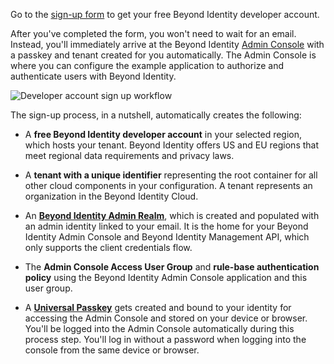 Go to the [sign-up form](https://www.beyondidentity.com/developers/signup) to get your free Beyond Identity developer account. 

After you've completed the form, you won't need to wait for an email. Instead, you'll immediately arrive at the Beyond Identity [Admin Console](/admin-console) with a passkey and tenant created for you automatically. The Admin Console is where you can configure the example application to authorize and authenticate users with Beyond Identity.


<img src={DevSignUpFlow} id="workflows" alt="Developer account sign up workflow" />

<br />

The sign-up process, in a nutshell, automatically creates the following:

* A **free Beyond Identity developer account** in your selected region, which hosts your tenant. Beyond Identity offers US and EU regions that meet regional data requirements and privacy laws. 

* A **tenant with a unique identifier** representing the root container for all other cloud components in your configuration. A tenant represents an organization in the Beyond Identity Cloud.

* An <a href="#" data-tooltip="A unique administrative domain created in your tenant when you signed up for your developer account. It's populated with your admin identity, so you can access the Beyond Identity Admin Console. The Admin Realm contains a unique set of directories, policies, events, applications, and branding objects. It also includes the Beyond Identity Management API used to create API tokens that authorize access to the Beyond Identity APIs. A tenant will always have the Beyond Identity Admin Realm."><b>Beyond Identity Admin Realm</b></a>, which is created and populated with an admin identity linked to your email. It is the home for your Beyond Identity Admin Console and Beyond Identity Management API, which only supports the client credentials flow.

* The **Admin Console Access User Group** and **rule-base authentication policy** using the Beyond Identity Admin Console application and this user group. 

* A <a href="#" data-tooltip="A public and private key pair. The private key is generated and stored and never leaves the user’s devices’ hardware root of trust. The public key, on the other hand, is sent to the Beyond Identity cloud. All keys are cryptographically linked to the user and can be centrally managed using our APIs."><b>Universal Passkey</b></a> gets created and bound to your identity for accessing the Admin Console and stored on your device or browser. You'll be logged into the Admin Console automatically during this process step. You'll log in without a password when logging into the console from the same device or browser.
